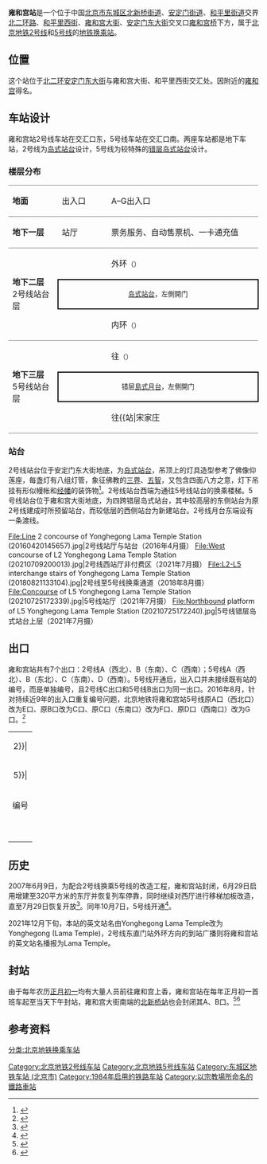 {{NoteTA |G1=Railway}}
{{Infobox station
| name = 雍和宫
| eng_name = Yonghegong<br />(Lama Temple)<ref>原英文名為Yonghegong Lama Temple</ref><ref name=map2021>{{cite web|url=https://www.bjsubway.com/subway/images/luwangtu.png|title=北京城市轨道交通线网图|date=2021-12-31|access-date=2021-12-30|archive-date=2021-12-31|archive-url=https://web.archive.org/web/20211231004642/https://www.bjsubway.com/subway/images/luwangtu.png|dead-url=no}}</ref>
| livery = 
| linecolour = {{北京地铁颜色|2}}
| linecolour2 = {{北京地铁颜色|5}}
| image = Platform of L2 Yonghegong Lama Temple Station (20200421163950).jpg
| caption = 雍和宫站2号线站台<br />[[File:Southbound_platform_of_L5_Yonghegong_Lama_Temple_Station_(20210725172214).jpg|300px]]<br />雍和宫站5号线站台
| other_name = 
| country = {{PRC}}
| borough = [[北京市|北京市]][[东城区_(北京市)|东城区]][[北新桥街道|北新桥街道]]、[[安定门街道|安定门街道]]、[[和平里街道_(北京市)|和平里街道]]交界
| address = [[北京二环路|北二环路]]、[[和平里西街|和平里西街]]、[[雍和宫大街|雍和宫大街]]、[[安定门东大街|安定门东大街]]交叉口[[雍和宫桥|雍和宫桥]]下方
| coordinates = {{coord|39.947653|116.410746|type:railwaystation_region:CN-11_source:GoogleMaps|display=inline,title}}
| elevation = 
| operator = [[北京市地铁运营有限公司|北京市地铁运营有限公司]]
| lines = {{北京地铁线路名|2|SL}}<br />{{北京地铁线路名|5|SL}}
| distance = 
| platform = {{北京地铁线路名|2|S}}：1座[[岛式站台|岛式站台]]<br />{{北京地铁线路名|5|S}}：1座错层[[岛式站台|岛式站台]]
| tracks = 各2条
| bus_routes = 
| bus_stands = 
| connections = 公交站：雍和宫、雍和宫桥东
| structure = 地下车站
| hall = {{北京地铁线路名|2|S}}：分离式站厅<br />{{北京地铁线路名|5|S}}：整体式站厅
| depth = 
| levels = 
| interchange = 通道换乘
| exits = 6個
| elevator = 
| escalator = 
| architect = 
| architectural_style = 
| colour = {{北京地铁线路名|2|S}}：[[米色|米色]]<br />{{北京地铁线路名|5|S}}：[[红色|红色]]、[[白色|白色]]
| type = 
| status = 运营中
| code = {{北京地铁线路名|2|S}}：215
| zone = 
| classification = 
| website = 
| built = 
| opened = {{北京地铁线路名|2|S}}：1984年9月20日<br />{{北京地铁线路名|5|S}}：2007年10月7日
| pass_year = 
| passengers = 
| pass_system = 
| pass_rank = 
| mpassengers = 
| trains = 
| station_hours = 
| hours = 
| first = {{collapsible list
 |title = 　
 |
{{北京地铁线路名|2|S}}
:外环：05:28
:内环：05:11<br />
{{北京地铁线路名|5|S}}
:往{{北京地铁起讫站|5|L}}：05:43
:往{{北京地铁起讫站|5|R}}：05:26
}}
| last = {{collapsible list
 |title = 　
 |
{{北京地铁线路名|2|S}}
:外环：22:49
:外环往{{站|积水潭}}：23:34
:内环：22:22
:内环往{{站|西直门}}：23:10<br />
{{北京地铁线路名|5|S}}
:往{{北京地铁起讫站|5|L}}：23:34
:往{{北京地铁起讫站|5|R}}：23:14
}}
| adjacent = {{Adjacent stations|system=北京地铁
|line1=2|left1=东直门|right1=安定门|note-left1=2.228km|note-mid1=距离[[西直门站|西直门]]17.330km|note-right1=0.794km
|line2=5|left2=和平里北街|right2=北新桥|note-left2=1.151km|note-mid2=距离[[天通苑北站|天通苑北]]15.234km|note-right2=0.866km}}
| other_services = 
| route_map = {{Routemap|inline=yes|map=
~~ ~~B2层，2号线
utSTRf\utSTRg~~ ~~{{rmr|Licon=U|{{stl|北京地铁|安定门}}}}
utSTR+BSl\utSTR+BSr
utSTR+BSl\utSTR+BSr
utABZg2\utSTR+tc3
utSTR+tc1\utABZg+4
utSTRf\utSTRg~~ ~~{{rmr|Licon=D|{{stl|北京地铁|东直门}}}}
~~ ~~B3层，5号线
utSTRf\utSTRg~~ ~~{{rmr|Licon=U|{{stl|北京地铁|和平里北街}}}}
utSTR+BSl\utSTR+BSr
utSTR+BSl\utSTR+BSr
utSTRf\utSTRg~~ ~~{{rmr|Licon=D|{{stl|北京地铁|北新桥}}}}
}}
}}
'''雍和宫站'''是一个位于中国[[北京市|北京市]][[东城区_(北京市)|东城区]][[北新桥街道|北新桥街道]]、[[安定门街道|安定门街道]]、[[和平里街道_(北京市)|和平里街道]]交界[[北京二环路|北二环路]]、[[和平里西街|和平里西街]]、[[雍和宫大街|雍和宫大街]]、[[安定门东大街|安定门东大街]]交叉口[[雍和宫桥|雍和宫桥]]下方，属于[[北京地铁|北京地铁]][[北京地铁2号线|2号线]]和[[北京地铁5号线|5号线]]的[[地铁车站|地铁]][[换乘站|换乘站]]。

==位置==
这个站位于[[北京二环路|北二环安定门东大街]]与雍和宫大街、和平里西街交汇处。因附近的[[雍和宫|雍和宫]]得名。

==车站设计==
雍和宫站2号线车站在交汇口东，5号线车站在交汇口南。两座车站都是地下车站，2号线为[[岛式站台|岛式站台]]设计，5号线为较特殊的[[错层岛式站台|错层岛式站台]]设计。
=== 楼层分布 ===
{|cellspacing=0 cellpadding=3
|style="border-top:solid 1px gray;border-bottom:solid 1px gray;" width=100|'''地面'''
|style="border-top:solid 1px gray;border-bottom:solid 1px gray;" width=100|出入口
|style="border-top:solid 1px gray;border-bottom:solid 1px gray;" width=350|A–G出入口
|-
|style="border-bottom:solid 1px gray;"|'''地下一层'''<br />{{nowrap|2、5号线站厅层}}
|style="border-bottom:solid 1px gray;"|站厅
|style="border-bottom:solid 1px gray;"|票务服务、自动售票机、一卡通充值
|-
|style="border-bottom:solid 1px gray;" rowspan=3|'''地下二层'''<br />2号线站台层<br />
|{{arrow|L}}
|{{北京地铁线路名|2|c}}外环<small>（{{站|安定门}}）</small>
|-
|style="border-right:solid 2px black;border-left:solid 2px black;border-top:solid 2px black;border-bottom:solid 2px black;" colspan=2|<center><small>[[岛式站台|岛式站台]]，左側開门</small></center>
|-
|style="border-bottom:solid 1px gray;"|{{arrow|R}}
|style="border-bottom:solid 1px gray;"|{{北京地铁线路名|2|c}}内环<small>（{{站|东直门}}）</small>
|-
|style="border-bottom:solid 1px gray;" rowspan=3|'''地下三层'''<br />5号线站台层
|{{arrow|L}}
|{{北京地铁线路名|5|c}}往{{站|天通苑北}}<small>（{{站|和平里北街}}）</small>
|-
|style="border-right:solid 2px black;border-left:solid 2px black;border-top:solid 2px black;border-bottom:solid 2px black;" colspan=2|<center><small>错层[[島式月台|島式月台]]，左側開门</small></center>
|-
|style="border-bottom:solid 1px gray;"|{{arrow|R}}
|style="border-bottom:solid 1px gray;"|{{北京地铁线路名|5|c}}往{{站|宋家庄||北京市}}<small>（{{站|北新桥}}）</small>
|}

=== 站台 ===
2号线站台位于安定门东大街地底，为[[岛式站台|岛式站台]]，吊顶上的灯具造型参考了佛像仰莲座，每盏灯有八组灯管，象征佛教的[[三界_(佛教)|三界]]、[[五智|五智]]，又包含四面八方之意，灯下吊挂有形似幔帐和[[经幡|经幡]]的装饰物<ref name="yhg-dsst">{{cite journal|author=魏兆祺|title=上下辉映地下宫——北京地铁二期环线雍和宫及东四十条车站建筑设计|journal=地铁与轻轨|year=1988|issue=02|publisher=中国地下铁道工程设计咨询公司|issn=1672-6073|pages=5-8}}</ref>。2号线站台西端为通往5号线站台的换乘楼梯。5号线站台位于雍和宫大街地底，为四跨错层岛式站台，其中较高层的东侧站台为原2号线建成时所预留站台，而较低层的西侧站台为新建站台。2号线月台东端设有一条渡线。
<gallery>
File:Line 2 concourse of Yonghegong Lama Temple Station (20160420145657).jpg|2号线站厅与站台（2016年4月摄）
File:West concourse of L2 Yonghegong Lama Temple Station (20210709200013).jpg|2号线西站厅非付费区（2021年7月摄）
File:L2-L5 interchange stairs of Yonghegong Lama Temple Station (20180821133104).jpg|2号线至5号线换乘通道（2018年8月摄）
File:Concourse of L5 Yonghegong Lama Temple Station (20210725172339).jpg|5号线站厅（2021年7月摄）
File:Northbound platform of L5 Yonghegong Lama Temple Station (20210725172240).jpg|5号线错层岛式站台上层（2021年7月摄）
</gallery>

==出口==
雍和宫站共有7个出口：2号线A（西北）、B（东南）、C（西南）；5号线A（西北）、B（东北）、C（东南）、D（西南）。5号线开通后，出入口并未接续既有站的编号，而是单独编号，且2号线C出口和5号线B出口为同一出口。2016年8月，针对持续近9年的出入口重复编号问题，北京地铁将雍和宫站5号线原A口（西北口）改为E口、原B口改为C口、原C口（东南口）改为F口、原D口（西南口）改为G口。<ref>{{cite news|author=李博|url=http://bjwb.bjd.com.cn/html/2016-09/07/content_64688.htm|title=同一个地铁站，咋就两个B出口？ 地铁回应：现存重名站口年内更名|work=[[北京晚报|北京晚报]]|date=2016-09-07|accessdate=2016-09-08|deadurl=yes|archiveurl=https://web.archive.org/web/20160913121349/http://bjwb.bjd.com.cn/html/2016-09/07/content_64688.htm|archivedate=2016-09-13}}</ref>
{| class="wikitable"
| colspan="5" align="center" bgcolor={{北京地铁颜色|2}}|
|-
| colspan="5" align="center" bgcolor={{北京地铁颜色|5}}|
|-
! 编号 
! 指示
! 建议前往的目的地
! 图片
! 无障碍设施
|-
| {{港鐵出口|A}} 
| [[安定门东大街|安定门东大街]]北侧 
| [[地坛公园|地坛公园]] 
| [[File:Exit_A,_Yonghegong_Lama_Temple_Station,_Beijing_Subway.jpg|150px]] 
| {{n/a}}
|-
| {{港鐵出口|B}} 
| 安定门东大街南侧 
| 北京市公安局出入境管理处 
| [[File:Exit_B,_Yonghegong_Lama_Temple_Station,_Beijing_Subway.jpg|150px]] 
| {{n/a}}
|-
| {{港鐵出口|C|附=輪}} 
| 安定门东大街南侧 
| [[雍和宫|雍和宫]] 
| [[File:Exit_C,_Yonghegong_Lama_Temple_Station,_Beijing_Subway.jpg|150px]] 
| [[File:Barrier-free_facilities_at_Exit_C_of_Beijing_Subway_Yonghegong_Lama_Temple_Station.jpg|150px]]
|-
| {{港鐵出口|E|附=輪}} 
| 安定门东大街 
| 雍和宫、民族文化交流中心 
| [[File:Exit_E,_Yonghegong_Lama_Temple_Station,_Beijing_Subway.jpg|150px]] 
| [[File:Barrier-free_facilities_at_Exit_E_of_Beijing_Subway_Yonghegong_Lama_Temple_Station.jpg|150px]]
|-
| {{港鐵出口|F|附=輪}} 
| [[雍和宫大街|雍和宫大街]] 
| 北新胡同、雍和宫、[[柏林寺|柏林寺]]、[[中华全国归国华侨联合会|中国侨联]] 
| [[File:Exit_F,_Yonghegong_Lama_Temple_Station,_Beijing_Subway.jpg|150px]] 
| [[File:Barrier-free_facilities_at_Exit_F_of_Beijing_Subway_Yonghegong_Lama_Temple_Station.jpg|150px]]
|-
| {{港鐵出口|G}} 
| 雍和宫大街 
| [[五道营胡同|五道营胡同]]、[[国子监|国子监]]、国子监中学 
| [[File:Exit_G,_Yonghegong_Lama_Temple_Station,_Beijing_Subway.jpg|150px]] 
| {{n/a}}
|-
| colspan="5" bgcolor="#EEEEEE" | {{港鐵出口|註=輪}}
|}

== 历史 ==
2007年6月9日，为配合2号线换乘5号线的改造工程，雍和宫站封闭，6月29日启用增建至320平方米的东厅并恢复列车停靠，同时继续对西厅进行移梯加板改造，直至7月29日恢复开放<ref>{{cite news|url=http://news.enorth.com.cn/system/2007/06/08/001706615.shtml|title=6月9日起至28日北京雍和宫地铁将封站20天|work=[[北京晨报|北京晨报]]|date=2007-06-08|accessdate=2021-05-13|archive-date=2021-05-13|archive-url=https://web.archive.org/web/20210513075008/http://news.enorth.com.cn/system/2007/06/08/001706615.shtml|dead-url=no}}</ref>。同年10月7日，5号线开通<ref>{{cite news|url=http://news.sohu.com/20071008/n252502283.shtml|title=北京地铁5号线开通 换乘存单车每次收费两毛|work=[[京华时报|京华时报]]|date=2007-10-08|accessdate=2021-05-13|archive-date=2021-05-13|archive-url=https://web.archive.org/web/20210513075450/http://news.sohu.com/20071008/n252502283.shtml|dead-url=no}}</ref>。

2021年12月下旬，本站的英文站名由Yonghegong Lama Temple改为Yonghegong (Lama Temple)，2号线东直门站外环方向的到站广播则将雍和宫站的英文站名播报为Lama Temple。

==封站==
由于每年农历[[春節|正月初一]]均有大量人员前往雍和宫上香，雍和宫站在每年正月初一首班车起至当天下午封站，雍和宫大街南端的[[北新桥站|北新桥站]]也会封闭其A、B口。<ref>{{cite news|author=王姝|coauthors=李立强|url=http://news.sina.com.cn/s/2008-01-30/042113350374s.shtml|title=北京雍和宫地铁大年初一限时封站|publisher=[[国际在线|国际在线]]|date=2008-01-30|accessdate=2016-04-20|archive-date=2020-05-08|archive-url=https://web.archive.org/web/20200508135132/http://news.sina.com.cn/s/2008-01-30/042113350374s.shtml|dead-url=no}}</ref><ref>{{cite news|author=殷呈悦|url=http://www.takefoto.cn/viewnews-673000.html|title=北京地铁官方微博：大年初一地铁雍和宫站封站|publisher=[[北京晚报|北京晚报]]|date=2016-02-05|accessdate=2016-04-20|archive-date=2017-03-05|archive-url=https://web.archive.org/web/20170305002003/http://www.takefoto.cn/viewnews-673000.html|dead-url=no}}</ref>

== 参考资料 ==
{{commonscat|Yonghegong Lama Temple Station (Line 2)|2号线雍和宫站}}
{{commonscat|Yonghegong Lama Temple Station (Line 5)|5号线雍和宫站}}
{{reflist}}

{{北京地铁2号线}}
{{北京地铁5号线}}

[[Category:北京地铁2号线车站|Category:北京地铁2号线车站]]
[[Category:北京地铁5号线车站|Category:北京地铁5号线车站]]
[[Category:东城区地铁车站_(北京市)|Category:东城区地铁车站 (北京市)]]
[[Category:1984年启用的铁路车站|Category:1984年启用的铁路车站]]
[[Category:以宗教場所命名的鐵路車站|Category:以宗教場所命名的鐵路車站]]
[[分类:北京地铁换乘车站|分类:北京地铁换乘车站]]